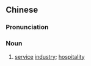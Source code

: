 {{also|服务业}}
==Chinese==
{{zh-forms|s=服务业|type=21}}

===Pronunciation===
{{zh-pron
|m=fúwùyè
|cat=n
}}

===Noun===
{{zh-noun}}

# [[service]] [[industry]]; [[hospitality]]